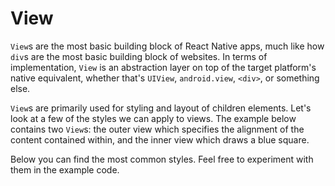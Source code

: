 
# View

`View`s are the most basic building block of React Native apps, much like how `div`s are the most basic building block of websites. In terms of implementation, `View` is an abstraction layer on top of the target platform's native equivalent, whether that's `UIView`, `android.view`, `<div>`, or something else.

`View`s are primarily used for styling and layout of children elements. Let's look at a few of the styles we can apply to views. The example below contains two `View`s: the outer view which specifies the alignment of the content contained within, and the inner view which draws a blue square.

Below you can find the most common styles. Feel free to experiment with them in the example code.

<Example code={view} />
